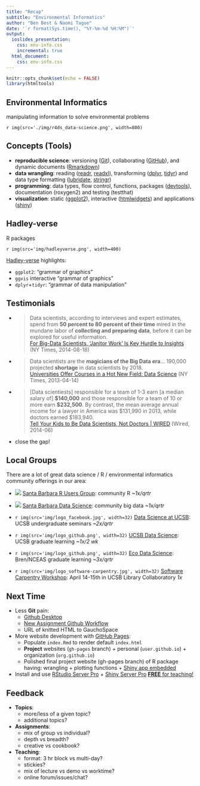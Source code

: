 ```yaml
---
title: "Recap"
subtitle: "Environmental Informatics"
author: "Ben Best & Naomi Tague"
date: '`r format(Sys.time(), "%Y-%m-%d %H:%M")`'
output:
  ioslides_presentation:
    css: env-info.css
    incremental: true    
  html_document:
    css: env-info.css
---
```


```r
knitr::opts_chunk$set(echo = FALSE)
library(htmltools)
```

## Environmental Informatics

manipulating information to solve environmental problems

`r img(src='./img/r4ds_data-science.png', width=800)`

## Concepts (Tools)

- **reproducible science**: versioning ([Git](https://git-scm.com/)), collaborating ([GitHub](https://github.com/)), and dynamic documents ([Rmarkdown](http://rmarkdown.rstudio.com/))
- **data wrangling**: reading ([readr](https://github.com/hadley/readr), [readxl](https://github.com/hadley/readxl)), transforming ([dplyr](https://cran.rstudio.com/web/packages/dplyr/vignettes/introduction.html), [tidyr](https://cran.r-project.org/web/packages/tidyr/vignettes/tidy-data.html)) and data type formatting ([lubridate](https://cran.r-project.org/web/packages/lubridate/vignettes/lubridate.html), [stringr](https://cran.r-project.org/web/packages/stringr/vignettes/stringr.html))
- **programming**: data types, flow control, functions, packages ([devtools](http://ucsb-bren.github.io/env-info/wk07_package.html)), documentation (roxygen2) and testing (testthat)
- **visualization**: static ([ggplot2](http://tutorials.iq.harvard.edu/R/Rgraphics/Rgraphics.html)), interactive ([htmlwidgets](http://www.htmlwidgets.org/showcase_leaflet.html)) and applications ([shiny](http://shiny.rstudio.com/))

## Hadley-verse

R packages

<div class="columns-2">
`r img(src='img/hadleyverse.png', width=400)`

[Hadley-verse](http://adolfoalvarez.cl/the-hitchhikers-guide-to-the-hadleyverse/) highlights:

- `ggplot2`: "grammar of graphics"
- `ggvis` interactive "grammar of graphics"
- `dplyr`+`tidyr`:  "grammar of data manipulation"
</div>

## Testimonials

- <blockquote>
Data scientists, according to interviews and expert estimates, spend from **50 percent to 80 percent of their time** mired in the mundane labor of **collecting and preparing data**, before it can be explored for useful information. 
<footer>
[For Big-Data Scientists, ‘Janitor Work’ Is Key Hurdle to Insights](http://www.nytimes.com/2014/08/18/technology/for-big-data-scientists-hurdle-to-insights-is-janitor-work.html) (NY Times, 2014-08-18)
</footer>
</blockquote>

- <blockquote>
Data scientists are the **magicians of the Big Data era**... 190,000 projected **shortage** in data scientists by 2018. 
<footer>
[Universities Offer Courses in a Hot New Field: Data Science](http://www.nytimes.com/2013/04/14/education/edlife/universities-offer-courses-in-a-hot-new-field-data-science.html?_r=0) (NY Times, 2013-04-14)
</footer>
</blockquote>

- <blockquote>
[Data scientiests] responsible for a team of 1-3 earn [a median salary of] **$140,000** and those responsible for a team of 10 or more earn **$232,500**. By contrast, the mean average annual income for a lawyer in America was $131,990 in 2013, while doctors earned $183,940.
<footer>
[Tell Your Kids to Be Data Scientists, Not Doctors | WIRED](http://www.wired.com/insights/2014/06/tell-kids-data-scientists-doctors/) (Wired, 2014-06)
</footer>
</blockquote>

<div class="notes">
- close the gap!
</div>

## Local Groups

There are a lot of great data science / R / environmental informatics community offerings in our area:

- ![](img/logo_meetup.png) [Santa Barbara R Users Group](http://www.meetup.com/Santa-Barbara-R-Users-Group/): community R _~1x/qrtr_

- ![](img/logo_meetup.png) [Santa Barbara Data Science](http://www.meetup.com/Santa-Barbara-Data-Science/): community big data _~1x/qrtr_

- `r img(src='img/logo_facebook.jpg', width=32)` [Data Science at UCSB](https://www.facebook.com/DataScienceUCSB/): UCSB undergraduate seminars _~2x/qrtr_

- `r img(src='img/logo_github.png', width=32)` [UCSB Data Science](http://ucsb-data-science.github.io/): UCSB graduate learning _~1x/2 wk_

- `r img(src='img/logo_github.png', width=32)` [Eco Data Science](https://eco-data-science.github.io/): Bren/NCEAS graduate learning  _~3x/qrtr_

- `r img(src='img/logo_software-carpentry.jpg', width=32)` [Software Carpentry Workshop](http://remi-daigle.github.io/2016-04-15-UCSB/): April 14-15th in UCSB Library Collaboratory  _1x_

## Next Time

- Less **Git** pain: 
    - [Github Desktop](https://desktop.github.com)
    - [New Assignment Github Workflow](http://ucsb-bren.github.io/env-info/wk05_joining.html#new-assignment-github-workflow)
    - URL of knitted HTML to GauchoSpace
- More website development with [GitHub Pages](https://pages.github.com/):
    - Populate `index.Rmd` to render default `index.html`
    - **Project** websites (`gh-pages` branch) + personal (`user.github.io`) + organization (`org.github.io`)
    - Polished final project website (gh-pages branch) of R package having: wrangling + plotting functions + [Shiny app embedded](http://deanattali.com/2015/04/21/r-package-shiny-app/)
- Install and use [RStudio Server Pro](https://www.rstudio.com/products/rstudio-server-pro/) + [Shiny Server Pro](https://www.rstudio.com/products/shiny/shiny-server2/) [**FREE** for teaching!](https://www.rstudio.com/pricing/academic-pricing/)

## Feedback

- **Topics**: 
    - more/less of a given topic?
    - additional topics? 
- **Assignments**: 
    - mix of group vs individual? 
    - depth vs breadth?
    - creative vs cookbook?
- **Teaching**: 
    - format: 3 hr block vs multi-day?
    - stickies?
    - mix of lecture vs demo vs worktime?
    - online forum/issues/chat?
